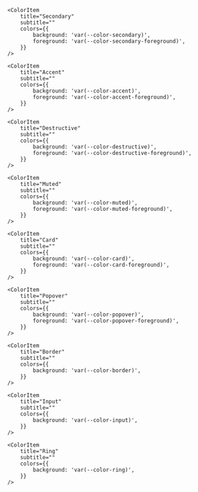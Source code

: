 
<Meta title="General/02. Colors" />

<Title>Colors</Title>

<ColorPalette>
    <ColorItem
        title="Primary"
        subtitle="Dark Blue / White"
        colors={{
            background: 'var(--color-primary)',
            foreground: 'var(--color-primary-foreground)',
        }}
    />

    <ColorItem
        title="Secondary"
        subtitle=""
        colors={{
            background: 'var(--color-secondary)',
            foreground: 'var(--color-secondary-foreground)',
        }}
    />

    <ColorItem
        title="Accent"
        subtitle=""
        colors={{
            background: 'var(--color-accent)',
            foreground: 'var(--color-accent-foreground)',
        }}
    />

    <ColorItem
        title="Destructive"
        subtitle=""
        colors={{
            background: 'var(--color-destructive)',
            foreground: 'var(--color-destructive-foreground)',
        }}
    />

    <ColorItem
        title="Muted"
        subtitle=""
        colors={{
            background: 'var(--color-muted)',
            foreground: 'var(--color-muted-foreground)',
        }}
    />

    <ColorItem
        title="Card"
        subtitle=""
        colors={{
            background: 'var(--color-card)',
            foreground: 'var(--color-card-foreground)',
        }}
    />

    <ColorItem
        title="Popover"
        subtitle=""
        colors={{
            background: 'var(--color-popover)',
            foreground: 'var(--color-popover-foreground)',
        }}
    />

    <ColorItem
        title="Border"
        subtitle=""
        colors={{
            background: 'var(--color-border)',
        }}
    />

    <ColorItem
        title="Input"
        subtitle=""
        colors={{
            background: 'var(--color-input)',
        }}
    />

    <ColorItem
        title="Ring"
        subtitle=""
        colors={{
            background: 'var(--color-ring)',
        }}
    />
</ColorPalette>
